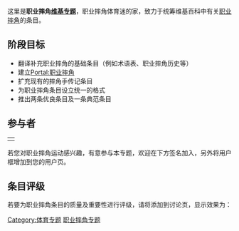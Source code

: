 {{维基专题状态|active}}
这里是'''职业摔角[[Wikipedia:专题|维基专题]]'''，职业摔角体育迷的家，致力于统筹维基百科中有关[[职业摔角|职业摔角]]的条目。

== 阶段目标 ==
* 翻译补充职业摔角的基础条目（例如术语表、职业摔角历史等）
* 建立[[Portal:职业摔角|Portal:职业摔角]]
* 扩充现有的摔角手传记条目
* 为职业摔角条目设立统一的格式
* 推出两条优良条目及一条典范条目

== 参与者 ==
{| style="float: right;"
|-
|{{User 摔角}}
|}
若您对职业摔角运动感兴趣，有意参与本专题，欢迎在下方签名加入，另外将{{tl|User 摔角}}用户框增加到您的用户页。

== 条目评级 ==
{{main|WikiProject:职业摔角/评级}}
若要为职业摔角条目的质量及重要性进行评级，请将{{tl|职业摔角专题}}添加到讨论页，显示效果为：
{{职业摔角专题 |category=no}}

{{Articles by Quality
 |topic=职业摔角
 |project=职业摔角
}}

{{Articles by Importance
 |topic=职业摔角
 |project=职业摔角
}}

{{WikiProject Footer}}
[[Category:体育专题|Category:体育专题]]
[[Category:职业摔角专题|]]